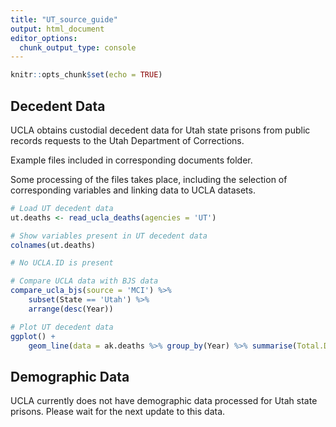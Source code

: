 ```yaml
---
title: "UT_source_guide"
output: html_document
editor_options: 
  chunk_output_type: console
---
```


```r
knitr::opts_chunk$set(echo = TRUE)
```

## Decedent Data

UCLA obtains custodial decedent data for Utah state prisons from public records requests to the Utah Department of Corrections.

Example files included in corresponding documents folder.

Some processing of the files takes place, including the selection of corresponding variables and linking data to UCLA datasets. 

```r
# Load UT decedent data
ut.deaths <- read_ucla_deaths(agencies = 'UT')

# Show variables present in UT decedent data
colnames(ut.deaths)

# No UCLA.ID is present 

# Compare UCLA data with BJS data
compare_ucla_bjs(source = 'MCI') %>%
    subset(State == 'Utah') %>%
    arrange(desc(Year))

# Plot UT decedent data 
ggplot() +
    geom_line(data = ak.deaths %>% group_by(Year) %>% summarise(Total.Deaths = n()),aes(x = Year, y = Total.Deaths))

```


## Demographic Data

UCLA currently does not have demographic data processed for Utah state prisons. Please wait for the next update to this data. 

